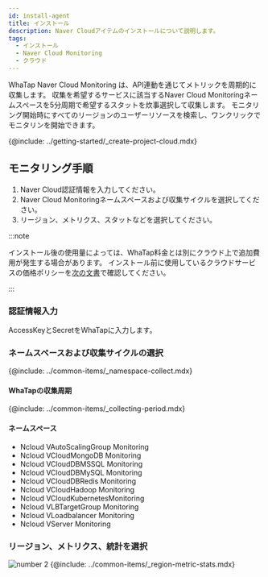 ```yaml
---
id: install-agent
title: インストール
description: Naver Cloudアイテムのインストールについて説明します。
tags:
  - インストール
  - Naver Cloud Monitoring
  - クラウド
---
```



WhaTap Naver Cloud Monitoring は、API連動を通じてメトリックを周期的に収集します。 収集を希望するサービスに該当するNaver Cloud Monitoringネームスペースを5分周期で希望するスタットを炊事選択して収集します。 モニタリング開始時にすべてのリージョンのユーザーリソースを検索し、ワンクリックでモニタリンを開始できます。 

{@include: ../getting-started/_create-project-cloud.mdx}  

## モニタリング手順

1.  Naver Cloud認証情報を入力してください。
2.  Naver Cloud Monitoringネームスペースおよび収集サイクルを選択してください。
3.  リージョン、メトリクス、スタットなどを選択してください。

:::note

インストール後の使用量によっては、WhaTap料金とは別にクラウド上で追加費用が発生する場合があります。 インストール前に使用しているクラウドサービスの価格ポリシーを[次の文書](https://www.ncloud.com/charge/price)で確認してください。

:::

### 認証情報入力

AccessKeyとSecretをWhaTapに入力します。

<ImgLang img='whatap_ncloud_auth_dialog.png' desc='NCloud Monitoring - Authentification' />

### ネームスペースおよび収集サイクルの選択

{@include: ../common-items/_namespace-collect.mdx}  

#### WhaTapの収集周期

{@include: ../common-items/_collecting-period.mdx}

#### ネームスペース

-   Ncloud VAutoScalingGroup Monitoring
-   Ncloud VCloudMongoDB Monitoring
-   Ncloud VCloudDBMSSQL Monitoring
-   Ncloud VCloudDBMySQL Monitoring
-   Ncloud VCloudDBRedis Monitoring
-   Ncloud VCloudHadoop Monitoring
-   Ncloud VCloudKubernetesMonitoring
-   Ncloud VLBTargetGroup Monitoring
-   Ncloud VLoadbalancer Monitoring
-   Ncloud VServer Monitoring

### リージョン、メトリクス、統計を選択

![number 2](/img/number-02.png) {@include: ../common-items/_region-metric-stats.mdx} 

<ImgLang img='ncloud_region_dialog.png' desc='Ncloud Monitoring - ResourceGroup, Metric, Stats' />
